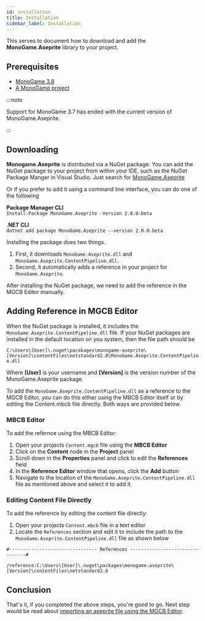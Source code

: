 ```yaml
---
id: installation
title: Installation
sidebar_label: Installation
---
```




This serves to document how to download and add the **MonoGame.Aseprite** library to your project.

## Prerequisites
* [MonoGame 3.8](https://www.monogame.net/downloads/)
* [A MonoGame project](https://docs.monogame.net/articles/getting_started/2_creating_a_new_project_vs.html)

:::note

Support for MonoGame 3.7 has ended with the current version of MonoGame.Aseprite.

:::

## Downloading
**Monogame.Aseprite** is distributed via a NuGet package.  You can add the NuGet package to your project from within your IDE, such as the NuGet Package Manger in Visual Studio.  Just search for [MonoGame.Aseprite](https://www.nuget.org/packages/MonoGame.Aseprite/)

Or if you prefer to add it using a command line interface, you can do one of the following

**Package Manager CLI**  
```Install-Package MonoGame.Aseprite -Version 2.0.0-beta```

**.NET CLI**  
```dotnet add package MonoGame.Aseprite --version 2.0.0-beta```

Installing the package does two things.

1. First, it downloads `MonoGame.Aseprite.dll` and `MonoGame.Aseprite.ContentPipeline.dll`.  
2. Second, it automatically adds a reference in your project for `MonoGame.Aseprite`.

After installing the NuGet package, we need to add the reference in the MGCB Editor manually.

## Adding Reference in MGCB Editor
When the NuGet package is installed, it includes the `MonoGame.Aseprite.ContentPipeline.dll` file. If your NuGet packages are installed in the default location on you system, then the file path should be 

```C:\Users\[User]\.nuget\pacakages\monogame-aseprite\[Version]\contentFiles\netstandard2.0\MonoGame.Aseprite.ContentPipeline.dll```

Where **[User]** is your username and **[Version]** is the version number of the MonoGame.Aseprite package.

To add the `MonoGame.Aseprite.ContentPipeline.dll` as a reference to the MGCB Editor, you can do this either using the MBCB Editor itself or by editing the Content.mbcb file directly.  Both ways are provided below.

### MBCB Editor
To add the refernce using the MBCB Editor:

1. Open your projects `Content.mgcb` file using the **MBCB Editor**
2. Click on the **Content** node in the **Project** panel
3. Scroll down in the **Properties** panel and click to edit the **References** field
4. In the **Reference Editor** window that opens, click the **Add** button
5. Navigate to the location of the `MonoGame.Aseprite.ContentPipeline.dll` file as mentioned above and select it to add it.

### Editing Content File Directly
To add the reference by editing the content file directly:

1. Open your projects `Content.mbcb` file in a text editor
2. Locate the `References` section and edit it to include the path to the `MonoGame.Aseprite.ContentPipeline.dll` file as shown below

```
#-------------------------------- References --------------------------------#

/reference:C:\Users\[User]\.nuget\packages\monogame.aseprite\[Version]\contentFiles\netstandard2.0
```

## Conclusion
That's it, if you completed the above steps, you're good to go. Next step would be read about [importing an aseprite file using the MGCB Editor](importing-aseprite-file).
